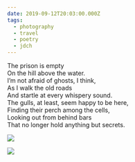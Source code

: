 ```yaml
---
date: 2019-09-12T20:03:00.000Z
tags:
  - photography
  - travel
  - poetry
  - jdch
---
```

The prison is empty<br/>
On the hill above the water.<br/>
I’m not afraid of ghosts, I think,<br/>
As I walk the old roads<br/>
And startle at every whispery sound.<br/>
The gulls, at least, seem happy to be here,<br/>
Finding their perch among the cells,<br/>
Looking out from behind bars<br/>
That no longer hold anything but secrets.

![](../../assets/photos/20190912-IMG_3010.jpg)

![](../../assets/photos/20190912-IMG_3097.jpg)